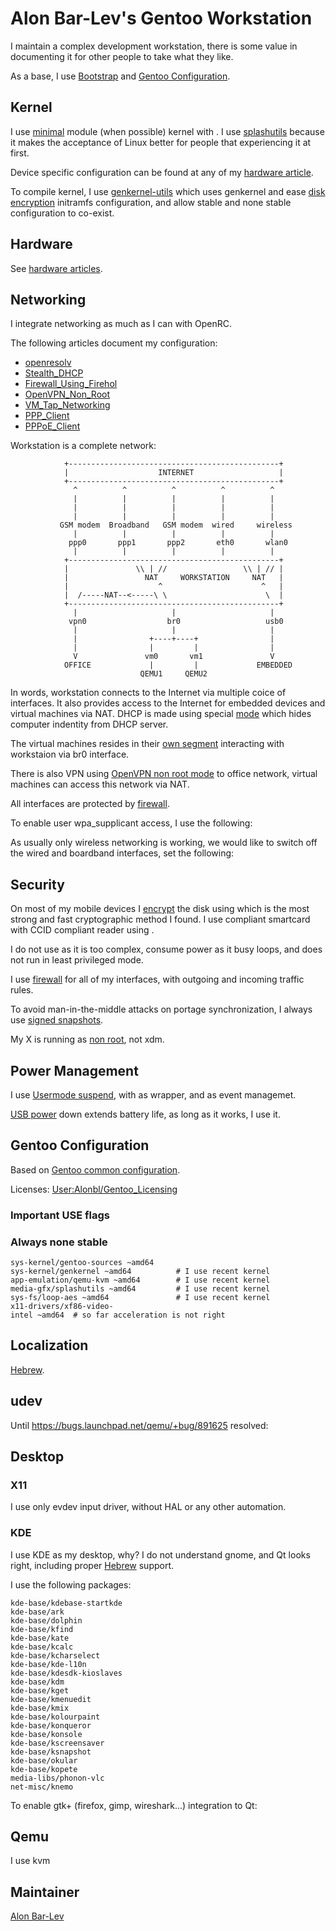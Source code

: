 = Alon Bar-Lev's Gentoo Workstation =

I maintain a complex development workstation, there is some value in documenting it for other people to take what they like.

As a base, I use [[User:Alonbl/Gentoo_Bootstrap|Bootstrap]] and [[User:Alonbl/Gentoo_Configuration_Common|Gentoo Configuration]].

== Kernel ==

I use [[User:Alonbl/Linux_Configuration_Common|minimal]] module (when possible) kernel with {{Package|media-gfx/splashutils}}.
I use [[Fbsplash|splashutils]] because it makes the acceptance of Linux better for people that experiencing it at first.

Device specific configuration can be found at any of my [[User:Alonbl/Index#Hardware|hardware article]].

To compile kernel, I use [http://alon.barlev.googlepages.com genkernel-utils] which uses genkernel and ease
[[Linux_Disk_Encryption_Using_LoopAES_And_SmartCards|disk encryption]] initramfs configuration, and allow stable
and none stable configuration to co-exist.

== Hardware ==

See [[User:Alonbl/Index#Hardware|hardware articles]].

== Networking ==

I integrate networking as much as I can with OpenRC.

The following articles document my configuration:
* [[openresolv]]
* [[Stealth_DHCP]]
* [[Firewall_Using_Firehol]]
* [[OpenVPN_Non_Root]]
* [[VM_Tap_Networking]]
* [[PPP_Client]]
* [[PPPoE_Client]]

Workstation is a complete network:


             +-----------------------------------------------+
             |                    INTERNET                   |
             +-----------------------------------------------+
               ^          ^          ^          ^          ^
               |          |          |          |          |
               |          |          |          |          |
               |          |          |          |          |
            GSM modem  Broadband   GSM modem  wired     wireless
               |          |          |          |          |
              ppp0       ppp1       ppp2       eth0       wlan0
               |          |          |          |          |
             +-----------------------------------------------+
             |               \\ | //                 \\ | // |
             |                 NAT     WORKSTATION     NAT   |
             |                    ^                      ^   |
             |  /-----NAT--<-----\ \                      \  |
             +-----------------------------------------------+
               |                     |                     |
              vpn0                  br0                   usb0
               |                     |                     |
               |                +----+----+                |
               |                |         |                |
               V               vm0       vm1               V
             OFFICE             |         |             EMBEDDED
                              QEMU1     QEMU2

In words, workstation connects to the Internet via multiple coice of interfaces. It also provides
access to the Internet for embedded devices and virtual machines via NAT. DHCP is made using special
[[Stealth_DHCP|mode]] which hides computer indentity from DHCP server.

The virtual machines resides in their [[VM_Tap_Networking|own segment]] interacting with workstaion via br0 interface.

There is also VPN using [[OpenVPN_Non_Root|OpenVPN non root mode]] to office network, virtual machines can access this network via NAT.

All interfaces are protected by [[Firewall_Using_Firehol|firewall]].

To enable user wpa_supplicant access, I use the following:
{{File|/etc/wpa_supplicant/wpa_supplicant.conf|<pre>
ctrl_interface=DIR=/var/run/wpa_supplicant GROUP=myusers
</pre>}}

As usually only wireless networking is working, we would like to switch off the wired and boardband interfaces, set the following:
{{File|/etc/rc.conf|<pre>
rc_hotplug="!net.eth0 !net.ppp0"
</pre>}}

== Security ==

On most of my mobile devices I [[Linux_Disk_Encryption_Using_LoopAES_And_SmartCards|encrypt]] the disk
using {{Package|sys-fs/loop-aes}} which is the most strong and fast cryptographic method I found. I use
{{Package|dev-libs/opensc}} compliant smartcard with CCID compliant reader using {{Package|dev-libs/openct}}.

I do not use {{Package|sys-apps/pcsc-lite}} as it is too complex, consume power as it busy loops, and does
not run in least privileged mode.

I use [[Firewall_Using_Firehol|firewall]] for all of my interfaces, with outgoing and incoming traffic rules.

To avoid man-in-the-middle attacks on portage synchronization, I always use [[Secured_Portage_Sync|signed snapshots]].

My X is running as [[Non_Root_Xorg-Server|non root]], not xdm.

== Power Management ==

I use [[Userspace_software_suspend|Usermode suspend]], with {{Package|sys-power/hibernate-script}} as wrapper, and
{{Package|sys-power/acpid}} as event managemet.

[[USB_Power_Saving|USB power]] down extends battery life, as long as it works, I use it.

== Gentoo Configuration ==

Based on [[User:Alonbl/Gentoo_Configuration_Common|Gentoo common configuration]].

{{File|/etc/make.conf|<pre>
USE="${USE} bluetooth alsa joystick"
USE="${USE} kde qt4 plasma X xv xinerama opengl"
USE="${USE} jpeg jpeg2k tiff png svg"
USE="${USE} mp3 ogg vorbis mpeg"
USE="${USE} bidi"
USE="${USE} lzma"
USE="${USE} samba kerberos logrotate vim-syntax"

INPUT_DEVICES="evdev"
VIDEO_CARDS="intel"
LINGUAS="en he"

PORTDIR_OVERLAY="/usr/local/portage/local /usr/local/portage/alon-barlev-portage ${PORTDIR_OVERLAY}"
</pre>}}

{{File|/etc/make.profile|<pre>
->../var/gentoo/portage/profiles/default/linux/amd64/10.0/no-multilib
</pre>}}

Licenses: [[User:Alonbl/Gentoo_Licensing]]

=== Important USE flags ===

{{File|/etc/portage/package.use/my-system.conf|<pre>
app-laptop/tp_smapi hdaps
app-crypt/aespipe static
sys-apps/loop-aes-losetup static
dev-libs/opensc -pcsc-lite openct doc
dev-libs/pkcs11-helper doc
media-gfx/splashutils mng fbcondecor
sys-apps/hal -crypt
sys-fs/loop-aes keyscrub
sys-fs/ntfsprogs -crypt
sys-power/suspend fbsplash -crypt threads
sys-auth/pambase consolekit # kde
sys-auth/pambase -kerberos
sys-apps/portage python3
</pre>}}

{{File|/etc/portage/package.use/my-applications|<pre>
app-cdr/k3b ffmpeg dvd encode mad lame
app-text/poppler cairo # gimp
media-gfx/gimp gimpprint svg wmf pdf
app-office/libreoffice java
media-video/transcode a52 aac dvd
virtual/ffmpeg encode
media-video/ffmpeg aac a52 dts v4l xvid
media-video/vlc dbus ffmpeg aac a52 aalib taglib v4l truetype cdda cddax cddb cdio dvd encode rtsp live ogmusepack wma-fixed flac x264
media-gfx/ufraw exif lensfun hotpixels contrast gtk gimp
www-client/firefox libnotify system-sqlite
dev-db/sqlite secure-delete unlock-notify # firefox
x11-drivers/xf86-video-intel sna
</pre>}}

{{File|/etc/portage/package.use/my-network.conf|<pre>
net-misc/openssh -ldap X509
net-misc/openvpn iproute2 pkcs11
net-print/cups ppds
net-analyzer/wireshark gtk
net-dialup/rp-pppoe -X
net-fs/samba ads ldap
</pre>}}

=== Always none stable ===

 sys-kernel/gentoo-sources ~amd64
 sys-kernel/genkernel ~amd64          # I use recent kernel
 app-emulation/qemu-kvm ~amd64        # I use recent kernel
 media-gfx/splashutils ~amd64         # I use recent kernel
 sys-fs/loop-aes ~amd64               # I use recent kernel
 x11-drivers/xf86-video-intel ~amd64  # so far acceleration is not right

== Localization ==

[[Hebrew]].

== udev ==

Until https://bugs.launchpad.net/qemu/+bug/891625 resolved:

{{File|/etc/udev/rules.d/60-kvm.rules|<pre>
KERNEL=="vhost-net",GROUP="kvm"
</pre>}}

== Desktop ==

=== X11 ===

I use only evdev input driver, without HAL or any other automation.

{{File|/etc/X11/xorg.conf|<pre>
Section "dri"
        Group           0
        Mode            0666
EndSection

Section "ServerLayout"
        Identifier     "Default"
        Screen      0  "Screen0" 0 0
        InputDevice    "Mouse0" "CorePointer"
        InputDevice    "Keyboard0" "CoreKeyboard"
EndSection

Section "ServerFlags"
        Option  "blank time"    "10"    # 10 minutes
        Option  "standby time"  "20"
        Option  "suspend time"  "30"
        Option  "off time"      "60"

#       Option  "Xinerama"      "on"

        Option  "DefaultServerLayout"   "Default"

        # xorg.bug#17925
        Option  "AutoAddDevices"        "false"
EndSection

Section "Extensions"
        Option          "Composite"     "Enable"
EndSection

Section "InputDevice"
        Identifier      "Keyboard0"
        Driver          "evdev"
        Option          "Device"        "/dev/input/by-path/platform-i8042-serio-0-event-kbd"
EndSection

Section "InputDevice"
        Identifier      "Mouse0"
        Driver          "evdev"
        Option          "Device"        "/dev/input/by-path/platform-i8042-serio-2-event-mouse"

        # Require for scroll
        Option          "Buttons"               "3"
        Option          "EmulateWheel"
        Option          "EmulateWheelButton"    "2"
EndSection

Section "Monitor"
        Identifier   "Monitor0"
EndSection

Section "Device"
        Identifier  "Card0"
        Driver      "intel"
        VendorName  "Intel Corporation"
        BoardName   "Mobile 4 Series Chipset Integrated Graphics Controller"
        BusID       "PCI:0:2:0"
EndSection

Section "Screen"
        Identifier "Screen0"
        Device     "Card0"
        Monitor    "Monitor0"

        # the following enables setting 2nd screen
        # on left/right top/bottom using xrandr.
        SubSection "Display"
                Viewport   0 0
                Depth     24
                Virtual         4000 4000
        EndSubSection
EndSection
</pre>}}

=== KDE ===

I use KDE as my desktop, why? I do not understand gnome, and Qt looks right, including proper [[Hebrew]] support.

I use the following packages:
 kde-base/kdebase-startkde
 kde-base/ark
 kde-base/dolphin
 kde-base/kfind
 kde-base/kate
 kde-base/kcalc
 kde-base/kcharselect
 kde-base/kde-l10n
 kde-base/kdesdk-kioslaves
 kde-base/kdm
 kde-base/kget
 kde-base/kmenuedit
 kde-base/kmix
 kde-base/kolourpaint
 kde-base/konqueror
 kde-base/konsole
 kde-base/kscreensaver
 kde-base/ksnapshot
 kde-base/okular
 kde-base/kopete
 media-libs/phonon-vlc
 net-misc/knemo

{{File|/etc/portage/package.use/kde.conf|<pre>
kde-base/kwin xcomposite
kde-base/kdelibs spell udisks
kde-base/krdc vnc
media-libs/phonon vlc
x11-libs/qt-opengl qt3support
x11-libs/qt-declarative qt3support
x11-libs/qt-gui qt3support dbus mng # bluetooth
x11-libs/qt-sql qt3support
x11-libs/qt-core qt3support
sys-block/parted device-mapper # kde
sys-auth/consolekit policykit # kde
</pre>}}

To enable gtk+ (firefox, gimp, wireshark...) integration to Qt:

{{Root|emerge x11-themes/oxygen-gtk}}

{{File|~/.gtkrc-2.0|<pre>
include "/usr/share/themes/oxygen-gtk/gtk-2.0/gtkrc"
style "user-font"
{
        font_name="Sans Serif"
}
widget_class "*" style "user-font"

gtk-theme-name="oxygen-gtk"
gtk-font-name="Sans Serif 8"
</pre>}}

{{Command|ln -s .gtkrc-2.0 ~/.gtkrc-2.0-kde}}

== Qemu ==

I use kvm

{{File|/etc/conf.d/modules|<pre>
modules="${modules} kvm-intel vhost-net"
</pre>}}

{{File|q|<pre>
#!/bin/sh

export SPICE_DEBUG_ALLOW_MC=1
qemu-system-x86_64 \
        -no-quit \
        -drive file=disk1.img \
        -net nic -net tap,ifname=vm0,script=/bin/true,vhost=on \
        -m 512 \
        -monitor tcp:127.0.0.1:4445,server,nowait \
        -localtime \
        -usbdevice tablet \
        -spice port=4446,disable-ticketing \
        -vnc 127.0.0.1:0
</pre>}}

== Maintainer ==

[[User:Alonbl|Alon Bar-Lev]]

{{AuthorList|{{Author|Alon Bar-Lev|2011-12-02|type=original}}}}